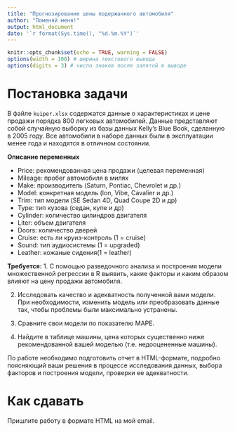 ```yaml
---
title: "Прогнозирование цены подержанного автомобиля"
author: "Поменяй меня!"
output: html_document
date: '`r format(Sys.time(), "%d.%m.%Y")`'
---
```


```r
knitr::opts_chunk$set(echo = TRUE, warning = FALSE)
options(width = 100) # ширина текстового вывода
options(digits = 3) # число знаков после запятой в выводе 
```

# Постановка задачи

В файле `kuiper.xlsx` содержатся данные о характеристиках и цене продажи порядка 800 легковых автомобилей. Данные представляют собой случайную выборку из базы данных Kelly's Blue Book, сделанную в 2005 году. Все автомобили в наборе данных были в эксплуатации менее года и находятся в отличном состоянии.

**Описание переменных**

- Price: рекомендованная цена продажи (целевая переменная)
- Mileage: пробег автомобиля в милях
- Make: производитель (Saturn, Pontiac, Chevrolet и др.)
- Model: конкретная модель (Ion, Vibe, Cavalier и др.)
- Trim: тип модели (SE Sedan 4D, Quad Coupe 2D и др)
- Type: тип кузова (седан, купе и др)
- Cylinder: количество цилиндров двигателя
- Liter: объем двигателя
- Doors: количество дверей
- Cruise: есть ли круиз-контроль (1 = cruise)
- Sound: тип аудиосистемы (1 = upgraded)
- Leather: кожаные сидения(1 = leather)


**Требуется:**
1. С помощью разведочного анализа и построения модели множественной регрессии в R выявить, какие факторы и каким образом влияют на цену продажи автомобиля.

2. Исследовать качество и адекватность полученной вами модели. При необходимости, изменить модель или преобразовать данные так, чтобы проблемы были максимально устранены.

3. Сравните свои модели по показателю MAPE.

4. Найдите в таблице машины, цена которых существенно ниже рекомендованной вашей моделью (т.е. недооцененные машины).

По работе необходимо подготовить отчет в HTML-формате, подробно поясняющий ваши решения в процессе исследования данных, выбора факторов и построения модели, проверки ее адекватности.

# Как сдавать
Пришлите работу в формате HTML на мой email.

